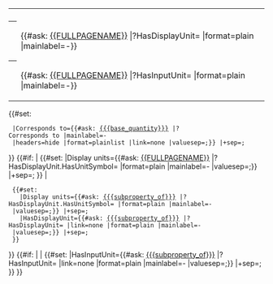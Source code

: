 <table class="info_box">
<tr>
<th class="heading" colspan="2">{{{_label_schema|SubQuantityProperty}}}</th>
</tr>
<tr>
    <th>{{{_label_display_units|Display Units}}}</th>
    <td>{{#ask: [[{{FULLPAGENAME}}]] |?HasDisplayUnit= |format=plain |mainlabel=-}}</td>
</tr>
<tr>
    <th>{{{_label_input_units|Input Units}}}</th>
    <td>{{#ask: [[{{FULLPAGENAME}}]] |?HasInputUnit= |format=plain |mainlabel=-}}</td>
</tr>
</table>  <!-- 
-->{{#set: 
  |Corresponds to={{#ask: [[{{{base_quantity}}}]] |?Corresponds to |mainlabel=- |headers=hide |format=plainlist |link=none |valuesep=;}} |+sep=;
}}<!-- 
-->{{#if: {{{display_units|}}} | <!-- set specified display units if defined-->
{{#set: |Display units={{#ask: [[{{FULLPAGENAME}}]] |?HasDisplayUnit.HasUnitSymbol= |format=plain |mainlabel=- |valuesep=;}} |+sep=; }} | <!-- else inherit display units -->
  {{#set: 
    |Display units={{#ask: [[{{{subproperty_of}}}]] |?HasDisplayUnit.HasUnitSymbol= |format=plain |mainlabel=- |valuesep=;}} |+sep=; 
    |HasDisplayUnit={{#ask: [[{{{subproperty_of}}}]] |?HasDisplayUnit= |link=none |format=plain |mainlabel=- |valuesep=;}} |+sep=; 
  }}
}}<!-- 
-->{{#if: {{{input_units|}}} |
|
{{#set: |HasInputUnit={{#ask: [[{{{subproperty_of}}}]] |?HasInputUnit= |link=none |format=plain |mainlabel=- |valuesep=;}} |+sep=; }}
}}